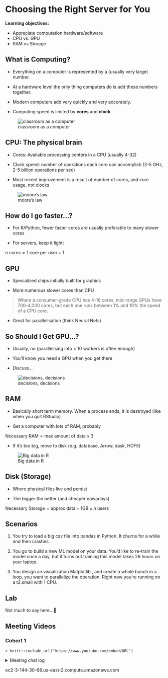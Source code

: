 # Choosing the Right Server for You

**Learning objectives:**

- Appreciate computation hardware/software
- CPU vs. GPU
- RAM vs Storage

## What is Computing? {-}

- Everything on a computer is represented by a (usually very large) number.

- At a hardware level the only thing computers do is add these numbers together.

- Modern computers add very quickly and very accurately.

- Computing speed is limited by **cores** and **clock**

![classroom as a computer](https://content.fortune.com/wp-content/uploads/2017/08/gettyimages-535820805-e1513195741205.jpg)

## CPU: The physical brain {-}

- Cores: Available processing centers in a CPU (usually 4-32)

- Clock speed: number of operations each core can accomplish (2-5 GHz, 2-5 billion operations per sec)

- Most recent improvement is a result of number of cores, and core usage, not clocks

![moore's law](https://upload.wikimedia.org/wikipedia/commons/0/00/Moore%27s_Law_Transistor_Count_1970-2020.png)

## How do I go faster...? {-}

- For R/Python, fewer faster cores are usually preferable to many slower cores

- For servers, keep it light:

$n \textrm{ cores} = 1 \textrm{ core per user} + 1$

## GPU {-}

- Specialized chips initially built for graphics

- More numerous slower cores than CPU

> Where a consumer-grade CPU has 4-16 cores, mid-range GPUs have 700-4,000 cores, but each one runs between 1% and 10% the speed of a CPU core.

- Great for parallelisation (think Neural Nets)

## So Should I Get  GPU...? {-}

- Usually, no (parallelising into < 10 workers is often enough)

- You'll know you need a GPU when you get there

- _Discuss..._

![decisions, decisions](https://study.com/cimages/videopreview/ayh7r7g0ty.jpg)

## RAM {-}

- Basically short term memory. When a process ends, it is destroyed (like when you quit RStudio)

- Get a computer with lots of RAM, probably

$\textrm{Necessary RAM} = \textrm{max amount of data} \times 3$

- If it's too big, move to disk (e.g. database, Arrow, dask, HDF5)

![Big data in R](https://rviews.rstudio.com/post/2019-07-01-3-big-data-paradigms-for-r_files/chunk_pull.png)

## Disk (Storage) {-}

- Where physical files live and persist

- The bigger the better (and cheaper nowadays)

$\textrm{Necessary Storage} = \textrm{approx data} + 1 \textrm{GB} \times n \textrm{ users}$

## Scenarios {-}

1. You try to load a big csv file into pandas in Python. It churns for a while and then crashes.

2. You go to build a new ML model on your data. You’d like to re-train the model once a day, but it turns out training this model takes 26 hours on your laptop.

3. You design an visualization Matplotlib , and create a whole bunch in a loop, you want to parallelize the operation. Right now you’re running on a t2.small with 1 CPU.

## Lab {-}

Not much to say here...🤷

## Meeting Videos {-}

### Cohort 1 {-}

`r knitr::include_url("https://www.youtube.com/embed/URL")`

<details>
<summary> Meeting chat log </summary>

```
LOG
```
</details>

ec2-3-144-30-68.us-east-2.compute.amazonaws.com

